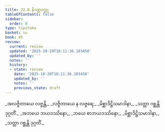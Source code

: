 ```yaml
---
title: 22.8 နိဂဏ္ဌဝတ္ထု
tableOfContents: false
sidebar:
  order: 8
type: tipitaka
basket: su
book: dh
review:
  current: review
  updated: '2025-10-20T18:11:36.103450'
  updated_by: ''
  notes: ''
  history:
  - state: review
    date: '2025-10-20T18:11:36.103450'
    updated_by: ''
    notes: ''
    previous_state: draft
---
```



<DynamicBreadcrumb />


<ReviewStatus review={frontmatter.review} showDetails={true} />

<HypothesisAnnotation frontmatter={frontmatter} />

<Division number="316" book="dh" e="ch" v="18" p="58">

<Paragraph number="340" type="verses" book="dh">
_အလဇ္ဇိတာယေ လဇ္ဇန္တိ,_  
_လဇ္ဇိတာယေ န လဇ္ဇရေ;_  
_မိစ္ဆာဒိဋ္ဌိသမာဒါနာ,_  
_သတ္တာ ဂစ္ဆန္တိ ဒုဂ္ဂတိံ._  

</Paragraph>

</Division>
<Division number="317" book="dh" e="ch" v="18" p="58">

<Paragraph number="341" type="verses" book="dh">
_အဘယေ ဘယဒဿိနော,_  
_ဘယေ စာဘယဒဿိနော;_  
_မိစ္ဆာဒိဋ္ဌိသမာဒါနာ,_  
_သတ္တာ ဂစ္ဆန္တိ ဒုဂ္ဂတိံ._
</Paragraph>
</Division>